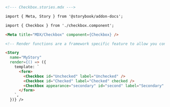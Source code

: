 ```md
<!--- Checkbox.stories.mdx --->

import { Meta, Story } from '@storybook/addon-docs';

import { Checkbox } from './checkbox.component';

<Meta title="MDX/Checkbox" component={Checkbox} />

<!-- Render functions are a framework specific feature to allow you control on how the component renders -->

<Story 
  name="MyStory"
  render={() => ({
    template: `
      <form>
        <Checkbox id="Unchecked" label="Unchecked" />
        <Checkbox id="Checked" label="Checked" checked />
        <Checkbox appearance="secondary" id="second" label="Secondary" checked />
      </form>    
    `,
  })} />
```